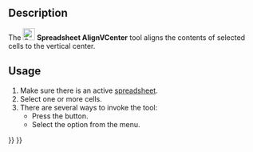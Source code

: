 <languages/>
<translate>

<!--T:6-->
{{Docnav
|[[Spreadsheet_AlignTop|AlignTop]]
|[[Spreadsheet_AlignBottom|AlignBottom]]
|[[Spreadsheet_Workbench|Spreadsheet]]
|IconL=Spreadsheet_AlignTop.svg
|IconR=Spreadsheet_AlignBottom.svg
|IconC=Workbench_Spreadsheet.svg
}}

<!--T:1-->
{{GuiCommand
|Name=Spreadsheet AlignVCenter
|MenuLocation=Spreadsheet → Alignment → Align Vertical Center
|Workbenches=[[Spreadsheet_Workbench|Spreadsheet]]
|Version=0.17
}}

==Description== <!--T:2-->

<!--T:3-->
The [[File:Spreadsheet_AlignVCenter.svg|24px]] '''Spreadsheet AlignVCenter''' tool aligns the contents of selected cells to the vertical center.

==Usage== <!--T:4-->

<!--T:5-->
# Make sure there is an active [[Spreadsheet_CreateSheet|spreadsheet]].
# Select one or more cells.
# There are several ways to invoke the tool:
#* Press the {{Button|[[File:Spreadsheet_AlignVCenter.svg|16px]] [[Spreadsheet_AlignVCenter|Align Vertical Center]]}} button.
#* Select the {{MenuCommand|Spreadsheet → Alignment → [[File:Spreadsheet_AlignVCenter.svg|16px]] Align Vertical Center}} option from the menu.


<!--T:7-->
{{Docnav
|[[Spreadsheet_AlignTop|AlignTop]]
|[[Spreadsheet_AlignBottom|AlignBottom]]
|[[Spreadsheet_Workbench|Spreadsheet]]
|IconL=Spreadsheet_AlignTop.svg
|IconR=Spreadsheet_AlignBottom.svg
|IconC=Workbench_Spreadsheet.svg
}}

</translate>
{{Spreadsheet_Tools_navi{{#translation:}}}}
{{Userdocnavi{{#translation:}}}}